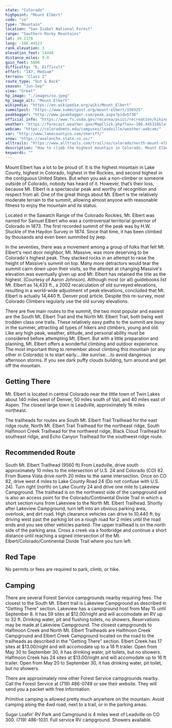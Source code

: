 ```yaml
---
state: "Colorado"
highpoint: "Mount Elbert"
code: "co"
type: "Mountain"
location: "San Isabel National Forest"
range: "Southern Rocky Mountains"
lat: 39.1178
long: -106.44523
rank_elevation: 3
elevation_feet: 14440
distance_miles: 9.0
gain_feet: 5000
difficulty: "6, Difficult"
effort: "147, Medium"
terrain: "Class I"
route_type: "Out & Back"
season: "Jun-Sep"
view: "Great"
hp_image: "./images/co.jpeg"
hp_image_alt: "Mount Elbert"
wikipedia: "https://en.wikipedia.org/wiki/Mount_Elbert"
summitpost: "https://www.summitpost.org/mount-elbert/150325"
peakbagger: "http://www.peakbagger.com/peak.aspx?pid=5736"
official_info: "https://www.fs.usda.gov/recarea/psicc/recreation/hiking/recarea/?recid=12506&actid=50"
weather: "https://forecast.weather.gov/MapClick.php?lon=-106.445318&lat=39.117838"
webcam: "https://coloradomtn.edu/campuses/leadville/weather-webcam/"
sar: "http://www.lakecountyco.com/sheriff/"
snow: "https://avalanche.state.co.us/"
alltrails: "https://www.alltrails.com/trail/us/colorado/north-mount-elbert-trail--3"
description: "How to climb the highest mountain in Colorado, Mount Elbert."
keywords: ""
---
```


Mount Elbert has a lot to be proud of. It is the highest mountain in Lake County, highest in Colorado, highest in the Rockies, and second highest in the contiguous United States. But when you ask a non-climber or someone outside of Colorado, nobody has heard of it. However, that’s their loss, because Mt. Elbert is a spectacular peak and worthy of recognition and respect from all. One of the great things about Mt. Elbert is the relatively moderate terrain to the summit, allowing almost anyone with reasonable fitness to enjoy the mountain and its status.

Located in the Sawatch Range of the Colorado Rockies, Mt. Elbert was named for Samuel Elbert who was a controversial territorial governor of Colorado in 1873. The first recorded summit of the peak was by H.W. Stuckle of the Haydon Survey in 1874. Since that time, it has been climbed by thousands and even been summited by jeep.

In the seventies, there was a movement among a group of folks that felt Mt. Elbert's next door neighbor, Mt. Massive, was more deserving to be Colorado's highest peak. They stacked rocks in an attempt to raise the height of Massive's summit on top. Many more detractors would tear the summit cairn down upon their visits, so the attempt at changing Massive's elevation was eventually given up and Mt. Elbert has retained the title as the highest. (Courtesy of Aaron Johnson). Although most (or all) guidebooks list Mt. Elbert as 14,433 ft., a 2002 recalculation of old surveyed elevations, resulting in a world-wide adjustment of peak elevations, concluded that Mt. Elbert is actually 14,440 ft. Denver post article. Despite this re-survey, most Colorado Climbers regularly use the old survey elevations.

There are five main routes to the summit, the two most popular and easiest are the South Mt. Elbert Trail and the North Mt. Elbert Trail, both being well trodden class one trails. These relatively easy paths to the summit are busy in the summer, attracting all types of hikers and climbers, young and old. Like any high peak, weather, altitude, and personal ability must be considered before attempting Mt. Elbert. But with a little preparation and planning, Mt. Elbert offers a wonderful climbing and outdoor experience. The most important thing to remember about climbing this mountain (or any other in Colorado) is to start early....like sunrise....to avoid dangerous afternoon storms. If you see dark puffy clouds building, turn around and get off the mountain.

## Getting There
Mt. Elbert is located in central Colorado near the little town of Twin Lakes about 140 miles west of Denver, 50 miles south of Vail, and 40 miles east of Aspen. The closest large town is Leadville, approximately 16 miles northeast.

The trailheads for routes are South Mt. Elbert Trail Trailhead for the east ridge route, North Mt. Elbert Trail Trailhead for the northeast ridge, South Halfmoon Creek Trailhead for the northwest ridge, Black Cloud Trailhead for southeast ridge, and Echo Canyon Trailhead for the southwest ridge route.

## Recommended Route
South Mt. Elbert Trailhead (9560 ft) From Leadville, drive south approximately 10 miles to the intersection of U.S. 24 and Colorado (CO) 82. From Buena Vista drive north 20 miles to the same intersection. Once on CO 82, drive west 4 miles to Lake County Road 24 (Do not confuse with U.S. 24). Turn right (north) on Lake County 24 and drive one mile to Lakeview Campground. The trailhead is on the northwest side of the campground and is also an access point for the Colorado/Continental Divide Trail in which a short section runs from Lakeview to the North Mt. Elbert Trailhead. Shortly after Lakeview Campground, turn left into an obvious parking area, overlook, and dirt road. High clearance vehicles can drive to 10,440 ft. by driving west past the parking lot on a rough road for 2 miles until the road ends and you see other vehicles parked. The upper trailhead is on the north side of the parking area. Cross a creek via a footbridge and continue a short distance until reaching a signed intersection of the Mt. Elbert/Colorado/Continental Divide Trail where you turn left.

## Red Tape
No permits or fees are required to park, climb, or hike.

## Camping
There are several Forest Service campgrounds nearby requiring fees. The closest to the South Mt. Elbert trail is Lakeview Campground as described in "Getting There" section. Lakeview has a campground host from May 15 until September 8. It has 59 sites at $12.00/night and will accomodate an RV up to 32 ft. Drinking water, pit and flushing toilets, no showers. Reservations may be made at Lakeview Campground. The closest campgrounds to Halfmoon Creek and North Mt. Elbert Trailheads are Halfmoon Creek Campground and Elbert Creek Campground located on the road to the trailheads as described in the "Getting There" section. Elbert Creek has 17 sites at $13.00/night and will accomodate up to a 16 ft trailer. Open from May 30 to September 30, it has drinking water, pit toilets, but no showers. Halfmoon Creek has 24 sites at $13.00/night and will accomodate up to 16 ft trailer. Open from May 20 to September 30, it has drinking water, pit toilet, but no showers.

There are approximately nine other Forest Service campgrounds nearby. Call the Forest Service at (719) 486-0749 or see their website. They will send you a packet with free information.

Primitive camping is allowed pretty much anywhere on the mountain. Avoid camping along the 4wd road, next to a trail, or in the parking areas.

Sugar Loafin' RV Park and Camground is 4 miles west of Leadville on CO 300. (719) 486-1031. Full service RV campground. Showers available.
